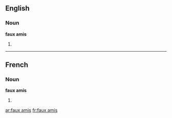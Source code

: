==English==

===Noun===
'''faux amis'''

# {{plural of|[[faux ami]]}}

----

==French==

===Noun===
'''faux amis''' {{m|p}}

# {{plural of|[[faux-ami]]|lang=fr}}

[[ar:faux amis]]
[[fr:faux amis]]